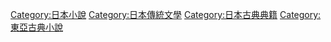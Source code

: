 [[Category:日本小說|Category:日本小說]]
[[Category:日本傳統文學|Category:日本傳統文學]]
[[Category:日本古典典籍|Category:日本古典典籍]]
[[Category:東亞古典小說|Category:東亞古典小說]]